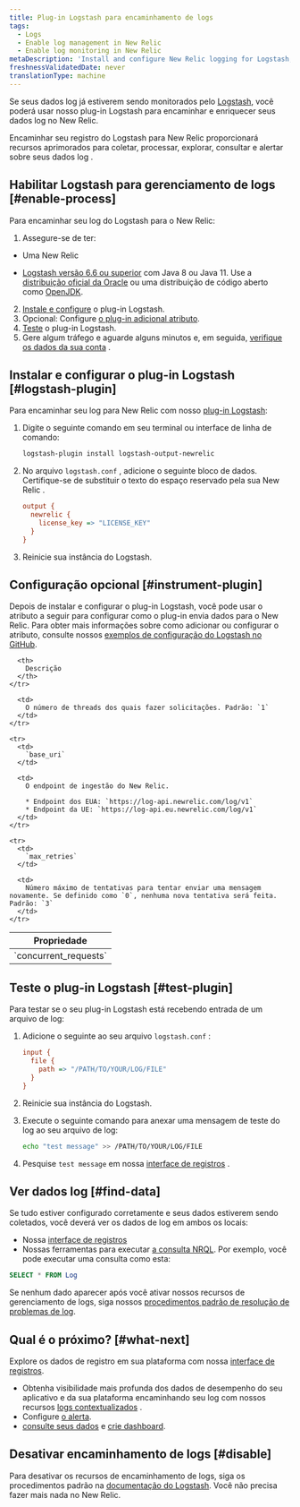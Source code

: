```yaml
---
title: Plug-in Logstash para encaminhamento de logs
tags:
  - Logs
  - Enable log management in New Relic
  - Enable log monitoring in New Relic
metaDescription: 'Install and configure New Relic logging for Logstash, so you can use enhanced log management capabilities.'
freshnessValidatedDate: never
translationType: machine
---
```


Se seus dados log já estiverem sendo monitorados pelo [Logstash](https://www.elastic.co/products/logstash), você poderá usar nosso plug-in Logstash para encaminhar e enriquecer seus dados log no New Relic.

Encaminhar seu registro do Logstash para New Relic proporcionará <InlinePopover type="logs"/>recursos aprimorados para coletar, processar, explorar, consultar e alertar sobre seus dados log .

## Habilitar Logstash para gerenciamento de logs [#enable-process]

Para encaminhar seu log do Logstash para o New Relic:

1. Assegure-se de ter:

* Uma New Relic

  <InlinePopover type="licenseKey"/>

* [Logstash versão 6.6 ou superior](https://www.elastic.co/guide/en/logstash/current/installing-logstash.html) com Java 8 ou Java 11. Use a [distribuição oficial da Oracle](http://www.oracle.com/technetwork/java/javase/downloads/index.html) ou uma distribuição de código aberto como [OpenJDK](http://openjdk.java.net/).

2. [Instale e configure](#logstash-plugin) o plug-in Logstash.
3. Opcional: Configure [o plug-in adicional atributo](#instrument-plugin).
4. [Teste](#test-plugin) o plug-in Logstash.
5. Gere algum tráfego e aguarde alguns minutos e, em seguida, [verifique os dados da sua conta](#find-data) .

## Instalar e configurar o plug-in Logstash [#logstash-plugin]

Para encaminhar seu log para New Relic com nosso [plug-in Logstash](https://github.com/newrelic/logstash-output-plugin):

1. Digite o seguinte comando em seu terminal ou interface de linha de comando:

   ```bash
   logstash-plugin install logstash-output-newrelic
   ```

2. No arquivo `logstash.conf` , adicione o seguinte bloco de dados. Certifique-se de substituir o texto do espaço reservado pela sua New Relic <InlinePopover type="licenseKey"/>.

   ```ini
   output {
     newrelic {
       license_key => "LICENSE_KEY"
     }
   }
   ```

3. Reinicie sua instância do Logstash.

<InstallFeedback/>

## Configuração opcional [#instrument-plugin]

Depois de instalar e configurar o plug-in Logstash, você pode usar o atributo a seguir para configurar como o plug-in envia dados para o New Relic. Para obter mais informações sobre como adicionar ou configurar o atributo, consulte nossos [exemplos de configuração do Logstash no GitHub](https://github.com/newrelic/logstash-examples/blob/master/README.md#example-configurations-for-logstash).

<table>
  <thead>
    <tr>
      <th style={{ width: "200px" }}>
        Propriedade
      </th>

      <th>
        Descrição
      </th>
    </tr>
  </thead>

  <tbody>
    <tr>
      <td>
        `concurrent_requests`
      </td>

      <td>
        O número de threads dos quais fazer solicitações. Padrão: `1`
      </td>
    </tr>

    <tr>
      <td>
        `base_uri`
      </td>

      <td>
        O endpoint de ingestão do New Relic.

        * Endpoint dos EUA: `https://log-api.newrelic.com/log/v1`
        * Endpoint da UE: `https://log-api.eu.newrelic.com/log/v1`
      </td>
    </tr>

    <tr>
      <td>
        `max_retries`
      </td>

      <td>
        Número máximo de tentativas para tentar enviar uma mensagem novamente. Se definido como `0`, nenhuma nova tentativa será feita. Padrão: `3`
      </td>
    </tr>
  </tbody>
</table>

## Teste o plug-in Logstash [#test-plugin]

Para testar se o seu plug-in Logstash está recebendo entrada de um arquivo de log:

1. Adicione o seguinte ao seu arquivo `logstash.conf` :

   ```ini
   input {
     file {
       path => "/PATH/TO/YOUR/LOG/FILE"
     }
   }
   ```

2. Reinicie sua instância do Logstash.

3. Execute o seguinte comando para anexar uma mensagem de teste do log ao seu arquivo de log:

   ```bash
   echo "test message" >> /PATH/TO/YOUR/LOG/FILE
   ```

4. Pesquise `test message` em nossa [interface de registros](https://one.newrelic.com/launcher/logger.log-launcher) .

## Ver dados log [#find-data]

Se tudo estiver configurado corretamente e seus dados estiverem sendo coletados, você deverá ver os dados de log em ambos os locais:

* Nossa [interface de registros](https://one.newrelic.com/launcher/logger.log-launcher)
* Nossas ferramentas para executar [a consulta NRQL](/docs/chart-builder/use-chart-builder/choose-data/use-advanced-nrql-mode-specify-data). Por exemplo, você pode executar uma consulta como esta:

```sql
SELECT * FROM Log
```

Se nenhum dado aparecer após você ativar nossos recursos de gerenciamento de logs, siga nossos [procedimentos padrão de resolução de problemas de log](/docs/logs/log-management/troubleshooting/no-log-data-appears-ui/).

## Qual é o próximo? [#what-next]

Explore os dados de registro em sua plataforma com nossa [interface de registros](/docs/logs/log-management/ui-data/use-logs-ui/).

* Obtenha visibilidade mais profunda dos dados de desempenho do seu aplicativo e da sua plataforma encaminhando seu log com nossos recursos [logs contextualizados](/docs/logs/enable-log-management-new-relic/configure-logs-context/configure-logs-context-apm-agents/) .
* Configure [o alerta](/docs/alerts-applied-intelligence/new-relic-alerts/alert-conditions/create-alert-conditions/).
* [consulte seus dados](/docs/query-your-data/explore-query-data/get-started/introduction-querying-new-relic-data/) e [crie dashboard](/docs/query-your-data/explore-query-data/dashboards/introduction-dashboards/).

## Desativar encaminhamento de logs [#disable]

Para desativar os recursos de encaminhamento de logs, siga os procedimentos padrão na [documentação do Logstash](https://www.elastic.co/products/logstash). Você não precisa fazer mais nada no New Relic.
